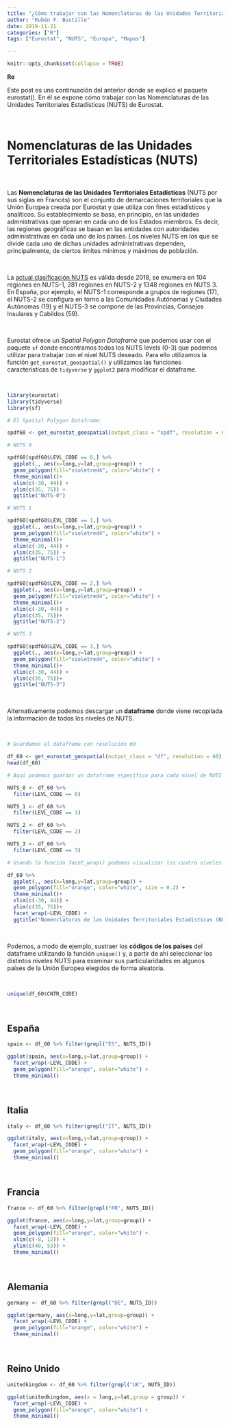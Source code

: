 ```yaml
---
title: "¿Cómo trabajar con las Nomenclaturas de las Unidades Territoriales Estadísticas (NUTS) de Eurostat en R?"
author: "Rubén F. Bustillo"
date: 2019-11-21
categories: ["R"]
tags: ["Eurostat", "NUTS", "Europa", "Mapas"]

---
```

 

```r

knitr::opts_chunk$set(collapse = TRUE)

```

**Re**

Este post es una continuación del anterior donde se explicó el paquete eurostat(). En él se expone cómo trabajar con las Nomenclaturas de las Unidades Territoriales Estadísticas (NUTS) de Eurostat.

\

# Nomenclaturas de las Unidades Territoriales Estadísticas (NUTS)

\

Las **Nomenclaturas de las Unidades Territoriales Estadísticas** (NUTS por sus siglas en Francés) son el conjunto de demarcaciones territoriales que la Unión Europea creada por Eurostat y que utiliza con fines estadísticos y analíticos. Su establecimiento se basa, en principio, en las unidades admnistrativas que operan en cada uno de los Estados miembros. Es decir, las regiones geográficas se basan en las entidades con autoridades administrativas en cada uno de los países. Los niveles NUTS en los que se divide cada uno de dichas unidades administrativas dependen, principalmente, de ciertos límites mínimos y máximos de población. 

\

La [actual clasificación NUTS](https://ec.europa.eu/eurostat/web/nuts/background) es válida desde 2018, se enumera en 104 regiones en NUTS-1, 281 regiones en NUTS-2 y 1348 regiones en NUTS 3. En España, por ejemplo, el NUTS-1 corresponde a grupos de regiones (17), el NUTS-2 se configura en torno a las Comunidades Autónomas y Ciudades Autónomas (19) y el NUTS-3 se compone de las Provincias, Consejos Insulares y Cabildos (59).

\

Eurostat ofrece un *Spatial Polygon Dataframe* que podemos usar con el paquete `sf` donde encontramos todos los NUTS levels (0-3) que podemos utilizar para trabajar con el nivel NUTS deseado. Para ello utilizamos la función `get_eurostat_geospatial()` y utilizamos las funciones características de `tidyverse` y `ggplot2` para modificar el dataframe.

\

```r

library(eurostat)
library(tidyverse)
library(sf)

# El Spatial Polygon Dataframe:

spdf60 <- get_eurostat_geospatial(output_class = "spdf", resolution = 60)

# NUTS 0

spdf60[spdf60$LEVL_CODE == 0,] %>% 
  ggplot(., aes(x=long,y=lat,group=group)) +
  geom_polygon(fill="violetred4", color="white") +
  theme_minimal()+
  xlim(c(-30, 44)) +
  ylim(c(35, 75)) +
  ggtitle("NUTS-0")

# NUTS 1

spdf60[spdf60$LEVL_CODE == 1,] %>% 
  ggplot(., aes(x=long,y=lat,group=group)) +
  geom_polygon(fill="violetred4", color="white") +
  theme_minimal()+
  xlim(c(-30, 44)) +
  ylim(c(35, 75)) +
  ggtitle("NUTS-1")

# NUTS 2

spdf60[spdf60$LEVL_CODE == 2,] %>% 
  ggplot(., aes(x=long,y=lat,group=group)) +
  geom_polygon(fill="violetred4", color="white") +
  theme_minimal()+
  xlim(c(-30, 44)) +
  ylim(c(35, 75))+
  ggtitle("NUTS-2")

# NUTS 3

spdf60[spdf60$LEVL_CODE == 3,] %>% 
  ggplot(., aes(x=long,y=lat,group=group)) +
  geom_polygon(fill="violetred4", color="white") +
  theme_minimal()+
  xlim(c(-30, 44)) +
  ylim(c(35, 75))+
  ggtitle("NUTS-3")

```

\

Alternativamente podemos descargar un **dataframe** donde viene recopilada la información de todos los niveles de NUTS.

\

```r

# Guardamos el dataframe con resolución 60

df_60 <- get_eurostat_geospatial(output_class = "df", resolution = 60)
head(df_60)

# Aquí podemos guardar un dataframe específico para cada nivel de NUTS

NUTS_0 <- df_60 %>%
  filter(LEVL_CODE == 0)

NUTS_1 <- df_60 %>%
  filter(LEVL_CODE == 1)

NUTS_2 <- df_60 %>%
  filter(LEVL_CODE == 2)

NUTS_3 <- df_60 %>%
  filter(LEVL_CODE == 3)

# Usando la función facet_wrap() podemos visualizar los cuatro niveles de forma conjunta

df_60 %>% 
  ggplot(., aes(x=long,y=lat,group=group)) +
  geom_polygon(fill="orange", color="white", size = 0.2) +
  theme_minimal()+
  xlim(c(-30, 44)) +
  ylim(c(35, 75))+ 
  facet_wrap(~LEVL_CODE) +
  ggtitle("Nomenclaturas de las Unidades Territoriales Estadísticas (NUTS)")

```

\

Podemos, a modo de ejemplo, sustraer los **códigos de los países** del dataframe utilizando la función `unique()` y, a partir de ahí seleccionar los distintos niveles NUTS para examinar sus particularidades en algunos países de la Unión Europea elegidos de forma aleatoria.

\

```r

unique(df_60$CNTR_CODE)

```

\

## España

```r

spain <- df_60 %>% filter(grepl("ES", NUTS_ID))

ggplot(spain, aes(x=long,y=lat,group=group)) +
  facet_wrap(~LEVL_CODE) +
  geom_polygon(fill="orange", color="white") +
  theme_minimal()

```

\

## Italia

```r

italy <- df_60 %>% filter(grepl("IT", NUTS_ID))

ggplot(italy, aes(x=long,y=lat,group=group)) +
  facet_wrap(~LEVL_CODE) +
  geom_polygon(fill="orange", color="white") +
  theme_minimal()

```

\

## Francia

```r

france <- df_60 %>% filter(grepl("FR", NUTS_ID))

ggplot(france, aes(x=long,y=lat,group=group)) +
  facet_wrap(~LEVL_CODE) +
  geom_polygon(fill="orange", color="white") +
  xlim(c(-8, 12)) +
  ylim(c(40, 53)) +
  theme_minimal()

```

\

## Alemania

```r

germany <- df_60 %>% filter(grepl("DE", NUTS_ID))

ggplot(germany, aes(x=long,y=lat,group=group)) +
  facet_wrap(~LEVL_CODE) +
  geom_polygon(fill="orange", color="white") +
  theme_minimal()

```

\

## Reino Unido

```r

unitedkingdom <- df_60 %>% filter(grepl("UK", NUTS_ID))

ggplot(unitedkingdom, aes(x = long,y=lat,group = group)) +
  facet_wrap(~LEVL_CODE) +
  geom_polygon(fill="orange", color="white") +
  theme_minimal()

```

\

